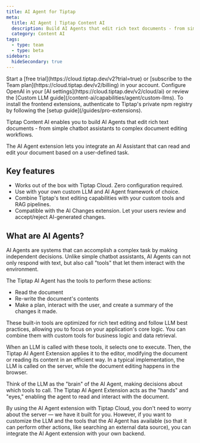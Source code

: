 ```yaml
---
title: AI Agent for Tiptap
meta:
  title: AI Agent | Tiptap Content AI
  description: Build AI Agents that edit rich text documents - from simple chatbot assistants to complex document editing workflows.
  category: Content AI
tags:
  - type: team
  - type: beta
sidebars:
  hideSecondary: true
---
```



<Requirements>
    <RequirementItem label="1. Activate trial or subscribe">
        Start a [free trial](https://cloud.tiptap.dev/v2?trial=true) or [subscribe to the Team plan](https://cloud.tiptap.dev/v2/billing) in your account.
    </RequirementItem>
  <RequirementItem label="2. Integrate an AI provider">
    Configure OpenAI in your [AI settings](https://cloud.tiptap.dev/v2/cloud/ai) or review the
    [Custom LLM guide](/content-ai/capabilities/agent/custom-llms).
  </RequirementItem>
  <RequirementItem label="3. Install from private registry">
    To install the frontend extensions, authenticate to Tiptap&apos;s private npm registry by
    following the [setup guide](/guides/pro-extensions).
  </RequirementItem>
</Requirements>

Tiptap Content AI enables you to build AI Agents that edit rich text documents - from simple chatbot assistants to complex document editing workflows.

<CodeDemo
  isPro
  isLarge
  path="/Extensions/AiAgent"
  src="https://develop--tiptap-pro.netlify.app/preview/Extensions/AiAgent"
/>

The AI Agent extension lets you integrate an AI Assistant that can read and edit your document based on a user-defined task.

## Key features

- Works out of the box with Tiptap Cloud. Zero configuration required.
- Use with your own custom LLM and AI Agent framework of choice.
- Combine Tiptap's text editing capabilities with your custom tools and RAG pipelines.
- Compatible with the AI Changes extension. Let your users review and accept/reject AI-generated changes.

## What are AI Agents?

AI Agents are systems that can accomplish a complex task by making independent decisions. Unlike simple chatbot assistants, AI Agents can not only respond with text, but also call "tools" that let them interact with the environment.

The Tiptap AI Agent has the tools to perform these actions:

- Read the document
- Re-write the document's contents
- Make a plan, interact with the user, and create a summary of the changes it made.

These built-in tools are optimized for rich text editing and follow LLM best practices, allowing you to focus on your application's core logic. You can combine them with custom tools for business logic and data retrieval.

When an LLM is called with these tools, it selects one to execute. Then, the Tiptap AI Agent Extension applies it to the editor, modifying the document or reading its content in an efficient way. In a typical implementation, the LLM is called on the server, while the document editing happens in the browser.

Think of the LLM as the "brain" of the AI Agent, making decisions about which tools to call. The Tiptap AI Agent Extension acts as the "hands" and "eyes," enabling the agent to read and interact with the document.

By using the AI Agent extension with Tiptap Cloud, you don't need to worry about the server — we have it built for you. However, if you want to customize the LLM and the tools that the AI Agent has available (so that it can perform other actions, like searching an external data source), you can integrate the AI Agent extension with your own backend.
